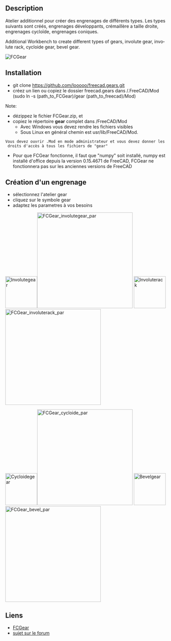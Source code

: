 <languages/>
{{VeryImportantMessage|Cette macro a été convertie en atelier appelé [[FCGear Workbench/fr|atelier FCGear]]. Veuillez utiliser l'atelier au lieu de cette macro car il est maintenu.}}

{{Macro/fr
|Name= Macro FCGear
|Icon=FCGear_workbench_icon.svg
|Description=Atelier additionnel pour créer des engrenages de différents types.
|Author=looooo
|Version=1.0
|Date=2015-10-27
}}

<span id="Description"></span>
<div class="mw-translate-fuzzy">
==Description==
Atelier additionnel pour créer des engrenages de différents types.
Les types suivants sont créés, engrenages développants, crémaillère a taille droite, engrenages cycloïde, engrenages coniques.
</div>

<div lang="en" dir="ltr" class="mw-content-ltr">
Additional Workbench to create different types of gears, involute gear, involute rack, cycloide gear, bevel gear.
</div>

[[File:FCGear_00.png|FCGear]]
{{Caption|FCGear}}

<span id="Install"></span>
==Installation== 

* git clone https://github.com/looooo/freecad.gears.git
* créez un lien ou copiez le dossier freecad.gears dans /.FreeCAD/Mod (sudo ln -s (path_to_FCGear)/gear (path_to_freecad)/Mod)
Note: 
* dézippez le fichier FCGear.zip, et
*copiez le répertoire '''gear''' complet dans /FreeCAD/Mod
** Avec Windows vous devez rendre les fichiers visibles
** Sous Linux en général chemin est usr/lib/FreeCAD/Mod. 
 Vous devez ouvrir .Mod en mode administrateur et vous devez donner les droits d'accès à tous les fichiers de "gear"
* Pour que FCGear fonctionne, il faut que "numpy" soit installé, numpy est installé d'office depuis la version 0.15.4671 de FreeCAD, FCGear ne fonctionnera pas sur les anciennes versions de FreeCAD

<span id="Create_a_gear"></span>
==Création d'un engrenage==


* sélectionnez l'atelier gear
* cliquez sur le symbole gear
* adaptez les parametres à vos besoins


[[File:Involutegear.png|100px|Involutegear]][[File:FCGear_involutegear_par.png|300px|FCGear_involutegear_par]]
[[File:Involuterack.png|100px|Involuterack]][[File:FCGear_involuterack_par.png|300px|FCGear_involuterack_par]]

[[File:Cycloidegear.png|100px|Cycloidegear]][[File:FCGear_cycloide_par.png|300px|FCGear_cycloide_par]]
[[File:Bevelgear.png|100px|Bevelgear]][[File:FCGear_bevel_par.png|300px|FCGear_bevel_par]]


<span id="Links"></span>
==Liens==


* [https://github.com/looooo/FCGear FCGear]
* [https://forum.freecad.org/viewtopic.php?f=3&t=12878&start=20 sujet sur le forum]


{{clear}}